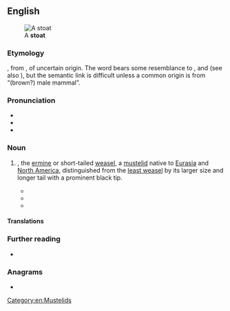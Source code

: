 ==English==
[[File:Mustela erminea upright.jpg|right|thumb|A '''stoat''']]

===Etymology===
{{defdate|Mid 1400s}}, from {{inh|en|enm|stote||the ermine, especially in its brown summer coat}}, of uncertain origin. The word bears some resemblance to {{cog|non|stutr||bull}}, {{cog|sv|stut||bull, [[steer]]}} and {{cog|da|stud||steer}} (see also {{cog|en|stot}}), but the semantic link is difficult unless a common origin is from “(brown?) male mammal”.

===Pronunciation===
* {{IPA|en|/ˈstəʊt/}}
* {{audio|en|LL-Q1860 (eng)-Vealhurl-stoat.wav |Audio (UK)}}
* {{rhymes|en|əʊt}}

===Noun===
{{en-noun}}

# {{m|mul|Mustela erminea}}, the [[ermine]] or short-tailed [[weasel]], a [[mustelid]] native to [[Eurasia]] and [[North America]], distinguished from the [[least weasel]] by its larger size and longer tail with a prominent black tip.
#* {{quote-text
|en
|year=1886
|title=Transactions of the Edinburgh Naturalists' Field Club
|volume=1
|pageurl=http://books.google.com.au/books?id=ikRKAAAAYAAJ&q=%22stoat%22%7C%22stoats%22&dq=%22stoat%22%7C%22stoats%22&hl=en&sa=X&ei=4Tk0U63NJYX3lAWaz4H4Cw&redir_esc=y
|page=135
|passage=I have never seen '''Stoats''' hunt in packs, but it is certain both Weasels and '''Stoats''' do so.}}
#* {{quote-text
|en
|year=2003
|author=John Long
|title=Introduced Mammals of the World: Their History, Distribution and Influence
|pageurl=http://books.google.com.au/books?id=7YC3cYhGMOcC&pg=PA272&dq=%22stoat%22%7C%22stoats%22&hl=en&sa=X&ei=4Tk0U63NJYX3lAWaz4H4Cw&redir_esc=y#v=onepage&q=%22stoat%22%7C%22stoats%22&f=false
|page=272
|passage=In 1953 it was reported that the '''stoat''' had increased to a high population level, but that the weasel introduced at the same time had disappeared (de Vos ''et al.'' 1956).}}
#* {{quote-text
|en
|year=2005
|author=T. C. R. White
|title=Why Does the World Stay Green?: Nutrition and Survival of Plant-eaters
|pageurl=http://books.google.com.au/books?id=Zf6pZp20qxEC&pg=PA91&dq=%22stoat%22%7C%22stoats%22&hl=en&sa=X&ei=4Tk0U63NJYX3lAWaz4H4Cw&redir_esc=y#v=onepage&q=%22stoat%22%7C%22stoats%22&f=false
|page=91
|passage=European '''stoats''' were long ago introduced to New Zealand (along with ferrets and weasels!) in the mistaken belief that they would control the burgeoning populations of introduced rabbits.}}
#: {{syn|en|ermine|q1=especially when in white winter coat|short-tailed weasel|q2=US}}

====Translations====
{{trans-see|stoat|ermine}}

===Further reading===
* {{pedia}}

===Anagrams===
* {{anagrams|en|a=aostt|TOAST|stato-|tasto|toast|toats|totas}}

[[Category:en:Mustelids]]